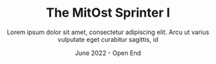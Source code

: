 ---
layout: "@layouts/TolocarsSingleView.astro"
title: The MitOst Sprinter I
car: Tolocar 02
subtitle: Lorem ipsum dolor sit amet, consectetur adipiscing elit. Arcu ut varius vulputate eget curabitur sagittis, id
tags: 
  - Making
  - Renovation
date: June 2022 - Open End
operatorIcon: ostriv
img: images/cars/image3.jpg
order: 3
---